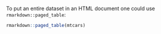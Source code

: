 To put an entire dataset in an HTML document one could use 
`rmarkdown::paged_table`:
  
```r
rmarkdown::paged_table(mtcars)
```
